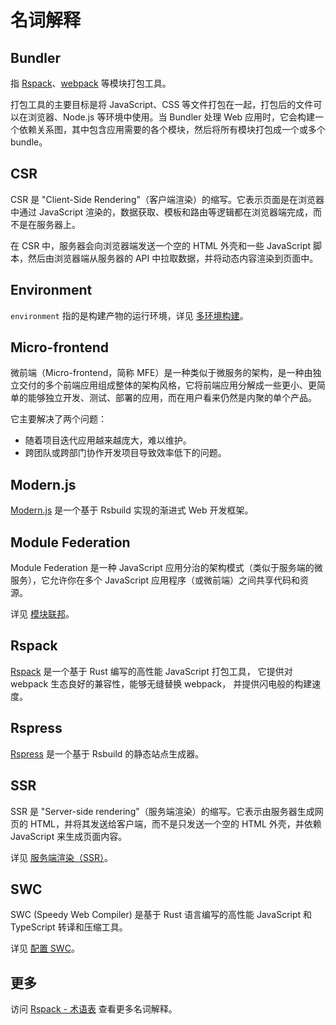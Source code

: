 # 名词解释

## Bundler

指 [Rspack](https://rspack.rs/zh/)、[webpack](https://webpack.js.org/) 等模块打包工具。

打包工具的主要目标是将 JavaScript、CSS 等文件打包在一起，打包后的文件可以在浏览器、Node.js 等环境中使用。当 Bundler 处理 Web 应用时，它会构建一个依赖关系图，其中包含应用需要的各个模块，然后将所有模块打包成一个或多个 bundle。

## CSR

CSR 是 "Client-Side Rendering"（客户端渲染）的缩写。它表示页面是在浏览器中通过 JavaScript 渲染的，数据获取、模板和路由等逻辑都在浏览器端完成，而不是在服务器上。

在 CSR 中，服务器会向浏览器端发送一个空的 HTML 外壳和一些 JavaScript 脚本，然后由浏览器端从服务器的 API 中拉取数据，并将动态内容渲染到页面中。

## Environment

`environment` 指的是构建产物的运行环境，详见 [多环境构建](/guide/advanced/environments)。

## Micro-frontend

微前端（Micro-frontend，简称 MFE）是一种类似于微服务的架构，是一种由独立交付的多个前端应用组成整体的架构风格，它将前端应用分解成一些更小、更简单的能够独立开发、测试、部署的应用，而在用户看来仍然是内聚的单个产品。

它主要解决了两个问题：

- 随着项目迭代应用越来越庞大，难以维护。
- 跨团队或跨部门协作开发项目导致效率低下的问题。

## Modern.js

[Modern.js](https://github.com/web-infra-dev/modern.js) 是一个基于 Rsbuild 实现的渐进式 Web 开发框架。

## Module Federation

Module Federation 是一种 JavaScript 应用分治的架构模式（类似于服务端的微服务），它允许你在多个 JavaScript 应用程序（或微前端）之间共享代码和资源。

详见 [模块联邦](/guide/advanced/module-federation)。

## Rspack

[Rspack](https://rspack.rs/zh/) 是一个基于 Rust 编写的高性能 JavaScript 打包工具， 它提供对 webpack 生态良好的兼容性，能够无缝替换 webpack， 并提供闪电般的构建速度。

## Rspress

[Rspress](https://github.com/web-infra-dev/rspress) 是一个基于 Rsbuild 的静态站点生成器。

## SSR

SSR 是 "Server-side rendering"（服务端渲染）的缩写。它表示由服务器生成网页的 HTML，并将其发送给客户端，而不是只发送一个空的 HTML 外壳，并依赖 JavaScript 来生成页面内容。

详见 [服务端渲染（SSR）](/guide/advanced/ssr)。

## SWC

SWC (Speedy Web Compiler) 是基于 Rust 语言编写的高性能 JavaScript 和 TypeScript 转译和压缩工具。

详见 [配置 SWC](/guide/configuration/swc)。

## 更多

访问 [Rspack - 术语表](https://rspack.rs/zh/misc/glossary) 查看更多名词解释。
